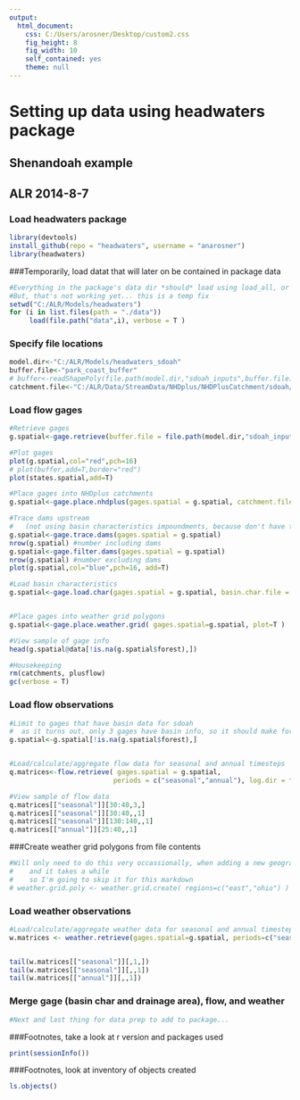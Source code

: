 ```yaml
---
output:
  html_document:
    css: C:/Users/arosner/Desktop/custom2.css
    fig_height: 8
    fig_width: 10
    self_contained: yes
    theme: null
---
```

# Setting up data using headwaters package
## Shenandoah example
## ALR 2014-8-7

### Load headwaters package
```r

library(devtools)
install_github(repo = "headwaters", username = "anarosner")
library(headwaters)

```

###Temporarily, load datat that will later on be contained in package data
```r

#Everything in the package's data dir *should* load using load_all, or explicitly using load_data.  
#But, that's not working yet... this is a temp fix
setwd("C:/ALR/Models/headwaters")
for (i in list.files(path = "./data"))
     load(file.path("data",i), verbose = T )

```


### Specify file locations
```r
model.dir<-"C:/ALR/Models/headwaters_sdoah"
buffer.file<-"park_coast_buffer"
# buffer<-readShapePoly(file.path(model.dir,"sdoah_inputs",buffer.file))
catchment.file<-"C:/ALR/Data/StreamData/NHDplus/NHDPlusCatchment/sdoah/Catchment"
```

### Load flow gages
```r
#Retrieve gages
g.spatial<-gage.retrieve(buffer.file = file.path(model.dir,"sdoah_inputs",buffer.file),temp.dir = file.path(model.dir,"temp"),log.dir = file.path(model.dir,"logs") )

#Plot gages
plot(g.spatial,col="red",pch=16)
# plot(buffer,add=T,border="red")
plot(states.spatial,add=T)

#Place gages into NHDplus catchments
g.spatial<-gage.place.nhdplus(gages.spatial = g.spatial, catchment.file = catchment.file)

#Trace dams upstream
#   (not using basin characteristics impoundments, because don't have that processed for sdoah)
g.spatial<-gage.trace.dams(gages.spatial = g.spatial)
nrow(g.spatial) #number including dams
g.spatial<-gage.filter.dams(gages.spatial = g.spatial)
nrow(g.spatial) #number excluding dams
plot(g.spatial,col="blue",pch=16, add=T)

#Load basin characteristics
g.spatial<-gage.load.char(gages.spatial = g.spatial, basin.char.file = file.path(model.dir,"sdoah_inputs","shenandoahUpstreamStats2.RData"))


#Place gages into weather grid polygons 
g.spatial<-gage.place.weather.grid( gages.spatial=g.spatial, plot=T )

#View sample of gage info
head(g.spatial@data[!is.na(g.spatial$forest),])

```

```r
#Housekeeping
rm(catchments, plusflow)
gc(verbose = T)

```



### Load flow observations
```r

#Limit to gages that have basin data for sdoah
#  as it turns out, only 3 gages have basin info, so it should make for a nice, quick demonstration
g.spatial<-g.spatial[!is.na(g.spatial$forest),]


#Load/calculate/aggregate flow data for seasonal and annual timesteps
q.matrices<-flow.retrieve( gages.spatial = g.spatial, 
                          periods = c("seasonal","annual"), log.dir = file.path(model.dir,"logs") )

#View sample of flow data
q.matrices[["seasonal"]][30:40,3,]
q.matrices[["seasonal"]][30:40,,1]
q.matrices[["seasonal"]][130:140,,1]
q.matrices[["annual"]][25:40,,1]

```

###Create weather grid polygons from file contents
```r
#Will only need to do this very occassionally, when adding a new geographic region,
#    and it takes a while
#    so I'm going to skip it for this markdown
# weather.grid.poly <- weather.grid.create( regions=c("east","ohio") )
```


### Load weather observations
```r


#Load/calculate/aggregate weather data for seasonal and annual timesteps
w.matrices <- weather.retrieve(gages.spatial=g.spatial, periods=c("seasonal","annual"))


tail(w.matrices[["seasonal"]][,1,])
tail(w.matrices[["seasonal"]][,,1])
tail(w.matrices[["annual"]][,,1])

```

### Merge gage (basin char and drainage area), flow, and weather
```r
#Next and last thing for data prep to add to package...
```


###Footnotes, take a look at r version and packages used
```r

print(sessionInfo()) 

```


###Footnotes, look at inventory of objects created
```r

ls.objects()

```

